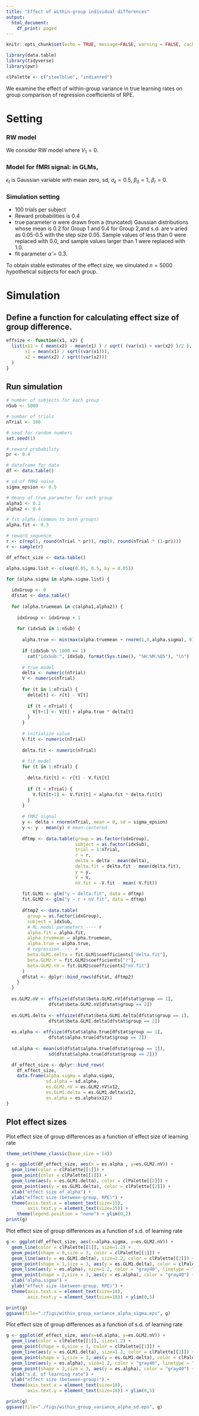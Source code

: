 ```yaml
---
title: "Effect of within-group individual differences"
output:
  html_document:
    df_print: paged
---
```


```r
knitr::opts_chunk$set(echo = TRUE, message=FALSE, warning = FALSE, cache = TRUE)
```

```r
library(data.table)
library(tidyverse)
library(pwr)

clPalette <- c("steelblue", "indianred")
```

We examine the effect of within-group variance in true learning rates on group comparison of regression coefficients of RPE. 

# Setting 

### RW model
We consider RW model
\begin{align*}
V_{t+1} &= V_t + \alpha \delta_t \\
\delta_t &= r_t - V_t
\end{align*}
where $V_1 = 0$. 

### Model for fMRI signal: in GLMs, 
$\epsilon_t$ is Gaussian variable with mean zero, sd, $\sigma_{\epsilon} = 0.5$, 
$\beta_{\delta} = 1$, $\beta_{r} = 0$. 

### Simulation setting

* 100 trials per subject
* Reward probabilities is 0.4
* true parameter
  $\alpha$ were drawn from a (truncated) Gaussian 
distributions whose mean is 0.2 for Group 1 and 0.4 for Group 2,and s.d. are v
aried as 0.05-0.5 with the step size 0.05. 
Sample values of less than 0 were replaced with
0.0, and sample values larger than 1 were replaced with 1.0. 
* fit parameter $\hat{\alpha} = 0.3$. 
 
To obtain stable estimates of the effect size, we simulated $n = 5000$ hypothetical subjects for each group. 

# Simulation

## Define a function for calculating effect size of group difference. 

```r
effsize <- function(x1, x2) {
  list(x12 = ( mean(x2) - mean(x1) ) / sqrt( (var(x1) + var(x2) )/2 ),
       x1 = mean(x1) / sqrt((var(x1))),
       x2 = mean(x2) / sqrt((var(x2)))
  )
}
```

## Run simulation

```r
# number of subjects for each group
nSub <- 5000 

# number of trials
nTrial <- 100

# seed for random numbers
set.seed(1)

# reward probability
pr <- 0.4

# dataframe for data
df <- data.table()

# sd of fMRI noise
sigma_epsion <- 0.5

# means of true parameter for each group
alpha1 <- 0.2
alpha2 <- 0.4

# fit alpha (common to both groups)
alpha.fit <- 0.3

# reward sequence
r <- c(rep(1, round(nTrial * pr)), rep(0, round(nTrial * (1-pr))))
r <- sample(r)

df_effect_size <- data.table()

alpha.sigma.list <- c(seq(0.05, 0.5, by = 0.05))

for (alpha.sigma in alpha.sigma.list) {
  
  idxGroup <- 0
  dfstat <- data.table()
  
  for (alpha.truemean in c(alpha1,alpha2)) {
    
    idxGroup <- idxGroup + 1
    
    for (idxSub in 1:nSub) {
      
      alpha.true <- min(max(alpha.truemean + rnorm(1,0,alpha.sigma), 0), 1)
      
      if (idxSub %% 1000 == 1)
        cat("idxSub:", idxSub, format(Sys.time(), "%H:%M:%OS"), "\n")
      
      # true model
      delta <- numeric(nTrial) 
      V <- numeric(nTrial)
      
      for (t in 1:nTrial) {
        delta[t] <- r[t] - V[t]
        
        if (t < nTrial) {
          V[t+1] <- V[t] + alpha.true * delta[t]
        }
      }
      
      # initialize value 
      V.fit <- numeric(nTrial)
      
      delta.fit <- numeric(nTrial) 
      
      # fit model
      for (t in 1:nTrial) {
        
        delta.fit[t] <- r[t] - V.fit[t]
        
        if (t < nTrial) {
          V.fit[t+1] <- V.fit[t] + alpha.fit * delta.fit[t]
        }
      }
      
      # fMRI signal
      y <- delta + rnorm(nTrial, mean = 0, sd = sigma_epsion) 
      y <- y - mean(y) # mean-centered 
      
      dftmp <- data.table(group = as.factor(idxGroup),
                          subject = as.factor(idxSub),
                          trial = 1:nTrial,
                          r = r,
                          delta = delta - mean(delta),
                          delta.fit = delta.fit - mean(delta.fit),
                          y = y, 
                          V = V,
                          nV.fit = -V.fit - mean(-V.fit))
      
      fit.GLM1 <- glm("y ~ delta.fit", data = dftmp)
      fit.GLM2 <- glm("y ~ r + nV.fit", data = dftmp)
      
      dftmp2 <- data.table(
        group = as.factor(idxGroup),
        subject = idxSub,
        # RL model parameters ---- #
        alpha.fit = alpha.fit, 
        alpha.truemean = alpha.truemean,
        alpha.true = alpha.true,
        # regression ---- #
        beta.GLM1.delta = fit.GLM1$coefficients["delta.fit"],
        beta.GLM2.r = fit.GLM2$coefficients["r"],
        beta.GLM2.nV = fit.GLM2$coefficients["nV.fit"]
      )
      dfstat <- dplyr::bind_rows(dfstat, dftmp2)
    }
  }
  
  es.GLM2.nV <- effsize(dfstat$beta.GLM2.nV[dfstat$group == 1],
                dfstat$beta.GLM2.nV[dfstat$group == 2])
  
  es.GLM1.delta <- effsize(dfstat$beta.GLM1.delta[dfstat$group == 1],
                dfstat$beta.GLM1.delta[dfstat$group == 2])
  
  es.alpha <- effsize(dfstat$alpha.true[dfstat$group == 1],
                dfstat$alpha.true[dfstat$group == 2])
  
  sd.alpha <- mean(sd(dfstat$alpha.true[dfstat$group == 1]),
                sd(dfstat$alpha.true[dfstat$group == 2]))

  df_effect_size <- dplyr::bind_rows(
    df_effect_size, 
    data.frame(alpha.sigma = alpha.sigma, 
               sd.alpha = sd.alpha,
               es.GLM2.nV = es.GLM2.nV$x12, 
               es.GLM1.delta = es.GLM1.delta$x12, 
               es.alpha = es.alpha$x12))
}
```


## Plot effect sizes

Plot effect size of group differences as a function of effect size of learning rate

```r
theme_set(theme_classic(base_size = 14))

g <- ggplot(df_effect_size, aes(x = es.alpha , y=es.GLM2.nV)) + 
  geom_line(color = clPalette[[1]]) + 
  geom_point(color = clPalette[[1]]) + 
  geom_line(aes(y = es.GLM1.delta), color = clPalette[[2]]) + 
  geom_point(aes(y = es.GLM1.delta), color = clPalette[[2]]) + 
  xlab("effect size of alpha") + 
  ylab("effect size (between-group, RPE)") +
  theme(axis.text.x = element_text(size=15),
        axis.text.y = element_text(size=15)) + 
    theme(legend.position = "none") + ylim(0,2)
print(g)
```

Plot effect size of group differences as a function of s.d. of learning rate

```r
g <- ggplot(df_effect_size, aes(x=alpha.sigma, y=es.GLM2.nV)) + 
  geom_line(color = clPalette[[1]], size=1.2) + 
  geom_point(shape = 0,size = 3, color = clPalette[[1]]) + 
  geom_line(aes(y = es.GLM1.delta), size=1.2, color = clPalette[[2]]) + 
  geom_point(shape = 1,size = 3, aes(y = es.GLM1.delta), color = clPalette[[2]]) + 
  geom_line(aes(y = es.alpha), size=1.2, color = "gray40", linetype = "longdash") + 
  geom_point(shape = 2,size = 3, aes(y = es.alpha), color = "gray40") + 
  xlab("alpha.sigma") + 
  ylab("effect size (between-group, RPE)") +
  theme(axis.text.x = element_text(size=18),
        axis.text.y = element_text(size=18)) + ylim(0,5)

print(g)
ggsave(file="./figs/within_group_variance_alpha_sigma.eps", g)
```


Plot effect size of group differences as a function of s.d. of learning rate

```r
g <- ggplot(df_effect_size, aes(x=sd.alpha, y=es.GLM2.nV)) + 
  geom_line(color = clPalette[[1]], size=1.2) + 
  geom_point(shape = 0,size = 3, color = clPalette[[1]]) + 
  geom_line(aes(y = es.GLM1.delta), size=1.2, color = clPalette[[2]]) + 
  geom_point(shape = 1,size = 3, aes(y = es.GLM1.delta), color = clPalette[[2]]) + 
  geom_line(aes(y = es.alpha), size=1.2, color = "gray40", linetype = "longdash") + 
  geom_point(shape = 2,size = 3, aes(y = es.alpha), color = "gray40") + 
  xlab("s.d. of learning rate") + 
  ylab("effect size (between-group)") +
  theme(axis.text.x = element_text(size=18),
        axis.text.y = element_text(size=18)) + ylim(0,5)

print(g)
ggsave(file="./figs/within_group_variance_alpha_sd.eps", g)
```

